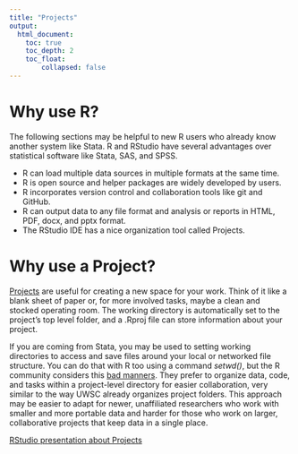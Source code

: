 ---
title: "Projects"
output:
  html_document:
    toc: true
    toc_depth: 2
    toc_float: 
        collapsed: false
---

# Why use R?

The following sections may be helpful to new R users who already know another system like Stata. R and RStudio have several advantages over statistical software like Stata, SAS, and SPSS.

-   R can load multiple data sources in multiple formats at the same time.
-   R is open source and helper packages are widely developed by users.
-   R incorporates version control and collaboration tools like git and GitHub.
-   R can output data to any file format and analysis or reports in HTML, PDF, docx, and pptx format.
-   The RStudio IDE has a nice organization tool called Projects.

# Why use a Project?

[Projects](https://support.rstudio.com/hc/en-us/articles/200526207-Using-Projects) are useful for creating a new space for your work. Think of it like a blank sheet of paper or, for more involved tasks, maybe a clean and stocked operating room. The working directory is automatically set to the project's top level folder, and a .Rproj file can store information about your project.

If you are coming from Stata, you may be used to setting working directories to access and save files around your local or networked file structure. You can do that with R too using a command *setwd()*, but the R community considers this [bad manners](https://cdn-images-1.medium.com/max/1600/1*fmEQAQ7H_cqAzwOPCIhv8w.png). They prefer to organize data, code, and tasks within a project-level directory for easier collaboration, very similar to the way UWSC already organizes project folders. This approach may be easier to adapt for newer, unaffiliated researchers who work with smaller and more portable data and harder for those who work on larger, collaborative projects that keep data in a single place.

[RStudio presentation about Projects](https://www.rstudio.com/resources/webinars/rstudio-essentials-webinar-series-managing-change-part-1/)
